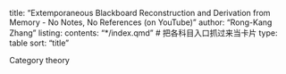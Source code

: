 title: "Extemporaneous Blackboard Reconstruction and Derivation from Memory - No Notes, No References (on YouTube)"
author: "Rong-Kang Zhang"
listing:
  contents: "*/index.qmd"   # 把各科目入口抓过来当卡片
  type: table
  sort: "title"



Category theory